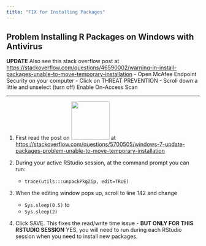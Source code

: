 ```yaml
---
title: "FIX for Installing Packages"
---
```


## Problem Installing R Packages on Windows with Antivirus

**UPDATE** Also see this stack overflow post at [https://stackoverflow.com/questions/46590002/warning-in-install-packages-unable-to-move-temporary-installation](https://stackoverflow.com/questions/46590002/warning-in-install-packages-unable-to-move-temporary-installation)
    - Open McAfee Endpoint Security on your computer
    - Click on THREAT PREVENTION
    - Scroll down a little and unselect (turn off) Enable On-Access Scan
    
--- 

1. First read the post on ![](images/so-logo.png){width=100} at [https://stackoverflow.com/questions/5700505/windows-7-update-packages-problem-unable-to-move-temporary-installation](https://stackoverflow.com/questions/5700505/windows-7-update-packages-problem-unable-to-move-temporary-installation)

2. During your active RStudio session, at the command prompt you can run:
    * `trace(utils:::unpackPkgZip, edit=TRUE)`

3. When the editing window pops up, scroll to line 142 and change
    * `Sys.sleep(0.5)` to
    * `Sys.sleep(2)`
    
4. Click SAVE. This fixes the read/write time issue - **BUT ONLY FOR THIS RSTUDIO SESSION** YES, you will need to run during each RStudio session when you need to install new packages.

